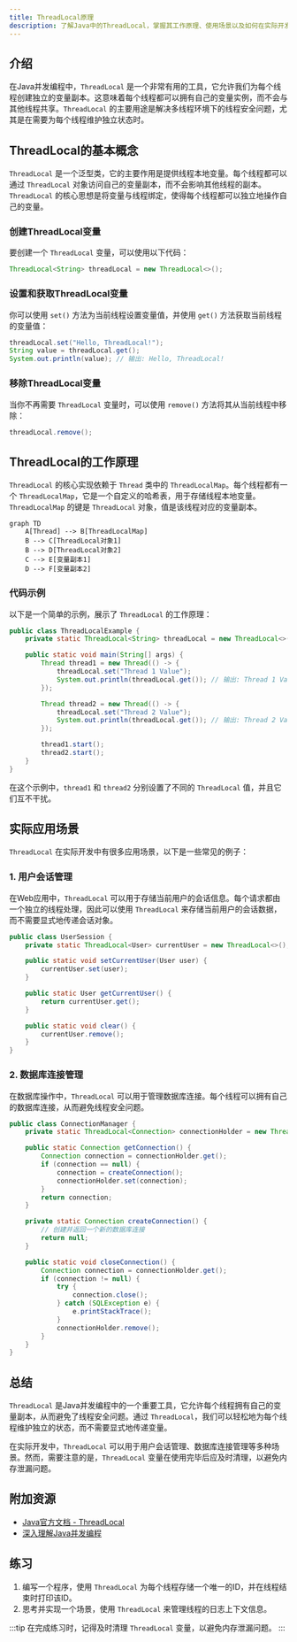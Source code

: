 ```yaml
---
title: ThreadLocal原理
description: 了解Java中的ThreadLocal，掌握其工作原理、使用场景以及如何在实际开发中应用。
---
```


## 介绍

在Java并发编程中，`ThreadLocal` 是一个非常有用的工具，它允许我们为每个线程创建独立的变量副本。这意味着每个线程都可以拥有自己的变量实例，而不会与其他线程共享。`ThreadLocal` 的主要用途是解决多线程环境下的线程安全问题，尤其是在需要为每个线程维护独立状态时。

## ThreadLocal的基本概念

`ThreadLocal` 是一个泛型类，它的主要作用是提供线程本地变量。每个线程都可以通过 `ThreadLocal` 对象访问自己的变量副本，而不会影响其他线程的副本。`ThreadLocal` 的核心思想是将变量与线程绑定，使得每个线程都可以独立地操作自己的变量。

### 创建ThreadLocal变量

要创建一个 `ThreadLocal` 变量，可以使用以下代码：

```java
ThreadLocal<String> threadLocal = new ThreadLocal<>();
```

### 设置和获取ThreadLocal变量

你可以使用 `set()` 方法为当前线程设置变量值，并使用 `get()` 方法获取当前线程的变量值：

```java
threadLocal.set("Hello, ThreadLocal!");
String value = threadLocal.get();
System.out.println(value); // 输出: Hello, ThreadLocal!
```

### 移除ThreadLocal变量

当你不再需要 `ThreadLocal` 变量时，可以使用 `remove()` 方法将其从当前线程中移除：

```java
threadLocal.remove();
```

## ThreadLocal的工作原理

`ThreadLocal` 的核心实现依赖于 `Thread` 类中的 `ThreadLocalMap`。每个线程都有一个 `ThreadLocalMap`，它是一个自定义的哈希表，用于存储线程本地变量。`ThreadLocalMap` 的键是 `ThreadLocal` 对象，值是该线程对应的变量副本。

```mermaid
graph TD
    A[Thread] --> B[ThreadLocalMap]
    B --> C[ThreadLocal对象1]
    B --> D[ThreadLocal对象2]
    C --> E[变量副本1]
    D --> F[变量副本2]
```

### 代码示例

以下是一个简单的示例，展示了 `ThreadLocal` 的工作原理：

```java
public class ThreadLocalExample {
    private static ThreadLocal<String> threadLocal = new ThreadLocal<>();

    public static void main(String[] args) {
        Thread thread1 = new Thread(() -> {
            threadLocal.set("Thread 1 Value");
            System.out.println(threadLocal.get()); // 输出: Thread 1 Value
        });

        Thread thread2 = new Thread(() -> {
            threadLocal.set("Thread 2 Value");
            System.out.println(threadLocal.get()); // 输出: Thread 2 Value
        });

        thread1.start();
        thread2.start();
    }
}
```

在这个示例中，`thread1` 和 `thread2` 分别设置了不同的 `ThreadLocal` 值，并且它们互不干扰。

## 实际应用场景

`ThreadLocal` 在实际开发中有很多应用场景，以下是一些常见的例子：

### 1. 用户会话管理

在Web应用中，`ThreadLocal` 可以用于存储当前用户的会话信息。每个请求都由一个独立的线程处理，因此可以使用 `ThreadLocal` 来存储当前用户的会话数据，而不需要显式地传递会话对象。

```java
public class UserSession {
    private static ThreadLocal<User> currentUser = new ThreadLocal<>();

    public static void setCurrentUser(User user) {
        currentUser.set(user);
    }

    public static User getCurrentUser() {
        return currentUser.get();
    }

    public static void clear() {
        currentUser.remove();
    }
}
```

### 2. 数据库连接管理

在数据库操作中，`ThreadLocal` 可以用于管理数据库连接。每个线程可以拥有自己的数据库连接，从而避免线程安全问题。

```java
public class ConnectionManager {
    private static ThreadLocal<Connection> connectionHolder = new ThreadLocal<>();

    public static Connection getConnection() {
        Connection connection = connectionHolder.get();
        if (connection == null) {
            connection = createConnection();
            connectionHolder.set(connection);
        }
        return connection;
    }

    private static Connection createConnection() {
        // 创建并返回一个新的数据库连接
        return null;
    }

    public static void closeConnection() {
        Connection connection = connectionHolder.get();
        if (connection != null) {
            try {
                connection.close();
            } catch (SQLException e) {
                e.printStackTrace();
            }
            connectionHolder.remove();
        }
    }
}
```

## 总结

`ThreadLocal` 是Java并发编程中的一个重要工具，它允许每个线程拥有自己的变量副本，从而避免了线程安全问题。通过 `ThreadLocal`，我们可以轻松地为每个线程维护独立的状态，而不需要显式地传递变量。

在实际开发中，`ThreadLocal` 可以用于用户会话管理、数据库连接管理等多种场景。然而，需要注意的是，`ThreadLocal` 变量在使用完毕后应及时清理，以避免内存泄漏问题。

## 附加资源

- [Java官方文档 - ThreadLocal](https://docs.oracle.com/javase/8/docs/api/java/lang/ThreadLocal.html)
- [深入理解Java并发编程](https://book.douban.com/subject/1230446/)

## 练习

1. 编写一个程序，使用 `ThreadLocal` 为每个线程存储一个唯一的ID，并在线程结束时打印该ID。
2. 思考并实现一个场景，使用 `ThreadLocal` 来管理线程的日志上下文信息。

:::tip
在完成练习时，记得及时清理 `ThreadLocal` 变量，以避免内存泄漏问题。
:::